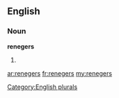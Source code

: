 ==English==

===Noun===
'''renegers'''

# {{plural of|[[reneger]]}}

[[Category:English plurals]]

[[ar:renegers]]
[[fr:renegers]]
[[my:renegers]]